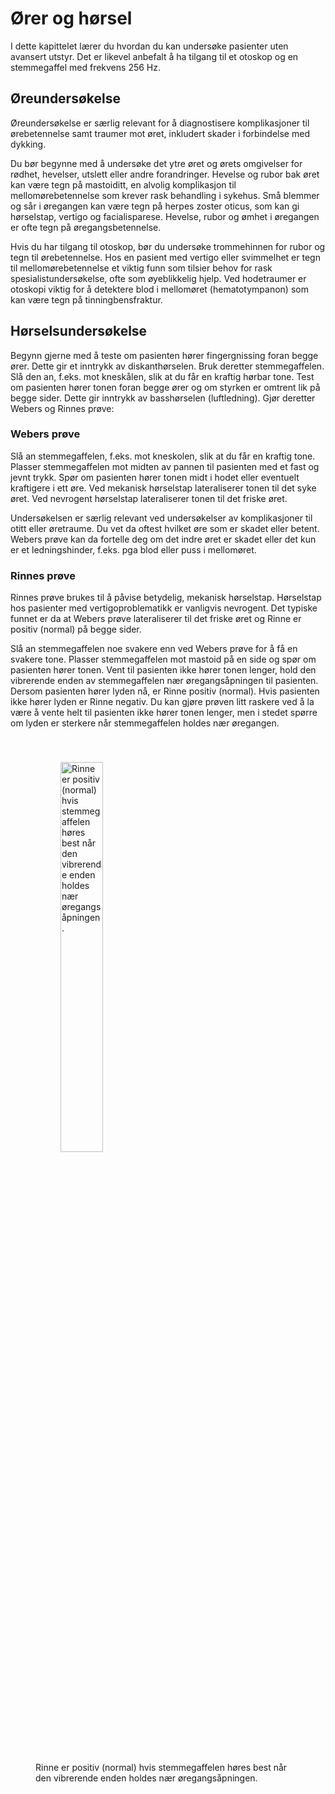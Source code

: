 # Ører og hørsel

I dette kapittelet lærer du hvordan du kan undersøke pasienter uten avansert utstyr. Det er likevel anbefalt å ha tilgang til et otoskop og en stemmegaffel med frekvens 256 Hz.

## Øreundersøkelse

Øreundersøkelse er særlig relevant for å diagnostisere komplikasjoner til ørebetennelse samt traumer mot øret, inkludert skader i forbindelse med dykking.

Du bør begynne med å undersøke det ytre øret og ørets omgivelser for rødhet, hevelser, utslett eller andre forandringer. Hevelse og rubor bak øret kan være tegn på mastoiditt, en alvolig komplikasjon til mellomørebetennelse som krever rask behandling i sykehus. Små blemmer og sår i øregangen kan være tegn på herpes zoster oticus, som kan gi hørselstap, vertigo og facialisparese. Hevelse, rubor og ømhet i øregangen er ofte tegn på øregangsbetennelse.

Hvis du har tilgang til otoskop, bør du undersøke trommehinnen for rubor og tegn til ørebetennelse. Hos en pasient med vertigo eller svimmelhet er tegn til mellomørebetennelse et viktig funn som tilsier behov for rask spesialistundersøkelse, ofte som øyeblikkelig hjelp. Ved hodetraumer er otoskopi viktig for å detektere blod i mellomøret (hematotympanon) som kan være tegn på tinningbensfraktur.

## Hørselsundersøkelse

Begynn gjerne med å teste om pasienten hører fingergnissing foran begge ører. Dette gir et inntrykk av diskanthørselen. Bruk deretter stemmegaffelen. Slå den an, f.eks. mot kneskålen, slik at du får en kraftig hørbar tone. Test om pasienten hører tonen foran begge ører og om styrken er omtrent lik på begge sider. Dette gir inntrykk av basshørselen (luftledning). Gjør deretter Webers og Rinnes prøve:

### Webers prøve

Slå an stemmegaffelen, f.eks. mot kneskolen, slik at du får en kraftig tone. Plasser stemmegaffelen mot midten av pannen til pasienten med et fast og jevnt trykk. Spør om pasienten hører tonen midt i hodet eller eventuelt kraftigere i ett øre. Ved mekanisk hørselstap lateraliserer tonen til det syke øret. Ved nevrogent hørselstap lateraliserer tonen til det friske øret.

Undersøkelsen er særlig relevant ved undersøkelser av komplikasjoner til otitt eller øretraume. Du vet da oftest hvilket øre som er skadet eller betent. Webers prøve kan da fortelle deg om det indre øret er skadet eller det kun er et ledningshinder, f.eks. pga blod eller puss i mellomøret.

### Rinnes prøve

Rinnes prøve brukes til å påvise betydelig, mekanisk hørselstap. Hørselstap hos pasienter med vertigoproblematikk er vanligvis nevrogent. Det typiske funnet er da at Webers prøve lateraliserer til det friske øret og Rinne er positiv (normal) på begge sider.

Slå an stemmegaffelen noe svakere enn ved Webers prøve for å få en svakere tone. Plasser stemmegaffelen mot mastoid på en side og spør om pasienten hører tonen. Vent til pasienten ikke hører tonen lenger, hold den vibrerende enden av stemmegaffelen nær øregangsåpningen til pasienten. Dersom pasienten hører lyden nå, er Rinne positiv (normal). Hvis pasienten ikke hører lyden er Rinne negativ. Du kan gjøre prøven litt raskere ved å la være å vente helt til pasienten ikke hører tonen lenger, men i stedet spørre om lyden er sterkere når stemmegaffelen holdes nær øregangen.

![Rinne er positiv (normal) hvis stemmegaffelen høres best når den vibrerende enden holdes nær øregangsåpningen.](images/rinne.png){style="padding:40px;" width="40%"}
